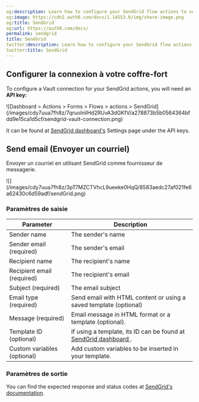 ```yaml
---
og:description: Learn how to configure your SendGrid flow actions to send emails.
og:image: https://cdn2.auth0.com/docs/1.14553.0/img/share-image.png
og:title: SendGrid
og:url: https://auth0.com/docs/
permalink: sendgrid
title: SendGrid
twitter:description: Learn how to configure your SendGrid flow actions to send emails.
twitter:title: SendGrid
---
```


## Configurer la connexion à votre coffre-fort

To configure a Vault connection for your SendGrid actions, you will need an **API key:**

<Frame>![Dashboard > Actions > Forms > Flows > actions > SendGrid](/images/cdy7uua7fh8z/7qruolnilHd2RUvA3dGKfV/a278873b5b0564364bfdd9e15ca1d5cf/sendgrid-vault-connection.png)</Frame>

It can be found at [SendGrid dashboard's](https://app.sendgrid.com/settings/api_keys) Settings page under the API keys.

## Send email (Envoyer un courriel)

Envoyer un courriel en utilisant SendGrid comme fournisseur de messagerie.

<Frame>![](/images/cdy7uua7fh8z/3pT7MZCTVhcL9ueeke0HqQ/8583aedc27af021fe6a62430c6d59adf/sendGrid.png)</Frame>

### Paramètres de saisie

<table class="table">
<thead>
<tr>
<th><b>Parameter</b></th>
<th><b>Description</b></th>
</tr>
</thead>
<tbody>
<tr>
<td>Sender name</td>
<td>The sender's name</td>
</tr>
<tr>
<td>Sender email (required)</td>
<td>The sender's email</td>
</tr>
<tr>
<td>Recipient name</td>
<td>The recipient's name</td>
</tr>
<tr>
<td>Recipient email (required)</td>
<td>The recipient's email</td>
</tr>
<tr>
<td>Subject (required)</td>
<td>The email subject</td>
</tr>
<tr>
<td>Email type (required)</td>
<td>Send email with HTML content or using a saved template (optional)</td>
</tr>
<tr>
<td>Message (required)</td>
<td>Email message in HTML format or a template (optional).</td>
</tr>
<tr>
<td>Template ID (optional)</td>
<td>If using a template, its ID can be found at <a href="https://mc.sendgrid.com/dynamic-templates"> SendGrid dashboard </a>. </td>
</tr>
<tr>
<td>Custom variables (optional)</td>
<td>Add custom variables to be inserted in your template. </td>
</tr>
</tbody>
</table>

### Paramètres de sortie

You can find the expected response and status codes at [SendGrid's documentation](https://www.twilio.com/docs/sendgrid/api-reference/mail-send/mail-send).